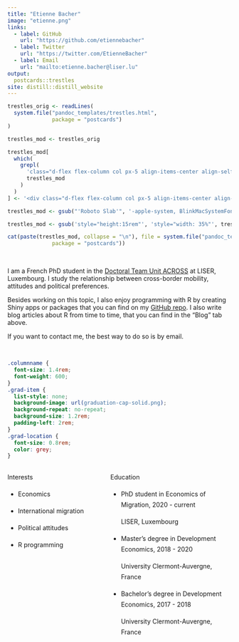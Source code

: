 ```yaml
---
title: "Etienne Bacher"
image: "etienne.png"
links:
  - label: GitHub
    url: "https://github.com/etiennebacher"
  - label: Twitter
    url: "https://twitter.com/EtienneBacher"
  - label: Email
    url: "mailto:etienne.bacher@liser.lu"
output:
  postcards::trestles
site: distill::distill_website
---
```


<!-- The postcard had a useless second scrollbar (in addition to the big one of distill). For some reason, I couldn't remove it with the CSS in custom.css. My only solution is to modify the source of the postcards::trestle template to remove this scrollbar. -->
<!-- Same for font family -->
```r
trestles_orig <- readLines(
  system.file("pandoc_templates/trestles.html",
              package = "postcards")
)

trestles_mod <- trestles_orig

trestles_mod[
  which(
    grepl(
      'class="d-flex flex-column col px-5 align-items-center align-self-center mh-100" style="overflow-y: scroll;"',
      trestles_mod
    )
  )
] <- '<div class="d-flex flex-column col px-5 align-items-center align-self-center mh-100" style="overflow-y: none;">'

trestles_mod <- gsub("'Roboto Slab'", '-apple-system, BlinkMacSystemFont, "Segoe UI", Roboto, Oxygen, Ubuntu, Cantarell, "Fira Sans", "Droid Sans", "Helvetica Neue", Arial, sans-serif', trestles_mod)

trestles_mod <- gsub('style="height:15rem"', 'style="width: 35%"', trestles_mod)

cat(paste(trestles_mod, collapse = "\n"), file = system.file("pandoc_templates/trestles.html",
              package = "postcards"))

```

<br>

I am a French PhD student in the [Doctoral Team Unit ACROSS](https://sites.google.com/view/fredericdocquier/xingb-blog/across) at LISER, Luxembourg. I study the relationship between cross-border mobility, attitudes and political preferences.

Besides working on this topic, I also enjoy programming with R by creating Shiny apps or packages that you can find on my [GitHub repo](https://github.com/etiennebacher/). I also write blog articles about R from time to time, that you can find in the "Blog" tab above.

If you want to contact me, the best way to do so is by email.

<br>


```css
.columnname {
  font-size: 1.4rem; 
  font-weight: 600;
}
.grad-item {
  list-style: none; 
  background-image: url(graduation-cap-solid.png); 
  background-repeat: no-repeat;  
  background-size: 1.2rem; 
  padding-left: 2rem;
}
.grad-location {
  font-size: 0.8rem;
  color: grey;
}
```


:::: {style="display: grid; grid-template-columns: 40% 50%; grid-column-gap: 30px; line-height: 1.5rem;"}

::: {}
<span class = "columnname"> Interests </span>

* Economics

* International migration

* Political attitudes

* R programming
:::

::: {}
<span class = "columnname"> Education </span>

<ul>
 
<li class = "grad-item">   PhD student in Economics of Migration, 2020 - current <br> <p class = "grad-location"> LISER, Luxembourg </p> </li>
<li class = "grad-item">   Master's degree in Development Economics, 2018 - 2020 <br>
<p class = "grad-location"> University Clermont-Auvergne, France </p> </li>
<li class = "grad-item">   Bachelor's degree in Development Economics, 2017 - 2018 <br> <p class = "grad-location"> University Clermont-Auvergne, France </p> 
</li>

</ul>
:::
::::

